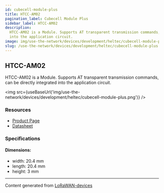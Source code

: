 ```yaml
---
id: cubecell-module-plus
title: HTCC-AM02
pagination_label: Cubecell Module Plus
sidebar_label: HTCC-AM02
description:
  HTCC-AM02 is a Module. Supports AT transparent transmission commands, can be directly integrated
  into the application circuit.
image: img/use-the-network/devices/development/heltec/cubecell-module-plus.png
slug: /use-the-network/devices/development/heltec/cubecell-module-plus
---
```



## HTCC-AM02

HTCC-AM02 is a Module. Supports AT transparent transmission commands, can be directly integrated
into the application circuit.

<img src={useBaseUrl('img/use-the-network/devices/development/heltec/cubecell-module-plus.png')} />

### Resources

- [Product Page](https://heltec.org/project/htcc-am02/)
- [Datasheet](https://heltec.org/project/htcc-am02/#1552557147424-7f1ec-5c652144-e1d68312-5a88)

### Specifications

#### Dimensions:

- width: 20.4 mm
- length: 20.4 mm
- height: 3 mm

---

Content generated from [LoRaWAN-devices](https://github.com/TheThingsNetwork/lorawan-devices)
